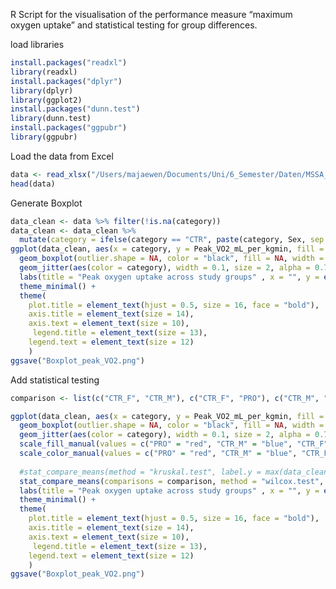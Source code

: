 R Script for the visualisation of the performance measure "maximum oxygen uptake" and statistical testing for group differences.

load libraries
```r
install.packages("readxl") 
library(readxl)
install.packages("dplyr") 
library(dplyr)
library(ggplot2)
install.packages("dunn.test")
library(dunn.test)
install.packages("ggpubr")
library(ggpubr)
```
Load the data from Excel
```r
data <- read_xlsx("/Users/majaewen/Documents/Uni/6_Semester/Daten/MSSA_TableS1-mmc1_02.01.2023.xlsx", sheet = 1, skip=2) 
head(data)
```
Generate Boxplot
```r
data_clean <- data %>% filter(!is.na(category))
data_clean <- data_clean %>%
  mutate(category = ifelse(category == "CTR", paste(category, Sex, sep = "_"), category))
ggplot(data_clean, aes(x = category, y = Peak_VO2_mL_per_kgmin, fill = category)) +
  geom_boxplot(outlier.shape = NA, color = "black", fill = NA, width = 0.6) +
  geom_jitter(aes(color = category), width = 0.1, size = 2, alpha = 0.7) +
  labs(title = "Peak oxygen uptake across study groups" , x = "", y = expression("Peak VO"[2] ~ "(mL·min"^{-1}*"·kg"^{-1}*")")) +
  theme_minimal() +
  theme(
    plot.title = element_text(hjust = 0.5, size = 16, face = "bold"),
    axis.title = element_text(size = 14),
    axis.text = element_text(size = 10),
     legend.title = element_text(size = 13),
    legend.text = element_text(size = 12)
    )
ggsave("Boxplot_peak_VO2.png")
```

Add statistical testing
```r
comparison <- list(c("CTR_F", "CTR_M"), c("CTR_F", "PRO"), c("CTR_M", "PRO"))

ggplot(data_clean, aes(x = category, y = Peak_VO2_mL_per_kgmin, fill = category)) +
  geom_boxplot(outlier.shape = NA, color = "black", fill = NA, width = 0.6) +
  geom_jitter(aes(color = category), width = 0.1, size = 2, alpha = 0.7) +
  scale_fill_manual(values = c("PRO" = "red", "CTR_M" = "blue", "CTR_F" = "#555555")) +
  scale_color_manual(values = c("PRO" = "red", "CTR_M" = "blue", "CTR_F" = "#555555")) +
  
  #stat_compare_means(method = "kruskal.test", label.y = max(data_clean$Peak_VO2_mL_per_kgmin) + 1.5) +  
  stat_compare_means(comparisons = comparison, method = "wilcox.test", label = "p.signif", hide.ns = TRUE) + 
  labs(title = "Peak oxygen uptake across study groups" , x = "", y = expression("Peak VO"[2] ~ "(mL·min"^{-1}*"·kg"^{-1}*")")) +
  theme_minimal() +
  theme(
    plot.title = element_text(hjust = 0.5, size = 16, face = "bold"),
    axis.title = element_text(size = 14),
    axis.text = element_text(size = 10),
     legend.title = element_text(size = 13),
    legend.text = element_text(size = 12)
    )
ggsave("Boxplot_peak_VO2.png")
```
